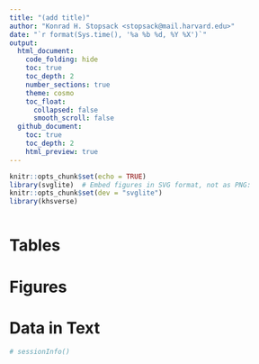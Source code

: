 ```yaml
---
title: "(add title)"
author: "Konrad H. Stopsack <stopsack@mail.harvard.edu>"
date: "`r format(Sys.time(), '%a %b %d, %Y %X')`"
output:
  html_document:
    code_folding: hide
    toc: true
    toc_depth: 2
    number_sections: true
    theme: cosmo
    toc_float:
      collapsed: false
      smooth_scroll: false
  github_document:
    toc: true
    toc_depth: 2
    html_preview: true
---
```


```r
knitr::opts_chunk$set(echo = TRUE)
library(svglite)  # Embed figures in SVG format, not as PNG:
knitr::opts_chunk$set(dev = "svglite")
library(khsverse)
```

```r

```

# Tables

# Figures

# Data in Text


```r
# sessionInfo()
```
